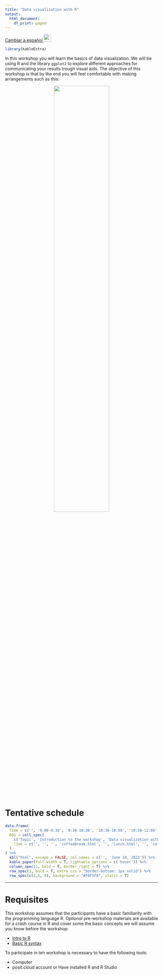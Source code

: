```yaml
---
title: "Data visualization with R"
output:
  html_document:
    df_print: paged
---
```


[Cambiar a español ![](img/flag_mx.gif){width="25"}](ES/index.html)

```r
library(kableExtra)
```

In this workshop you will learn the basics of data visualization. We will be using R and the library `ggplot2` to explore different approaches for communicating your results trough visual aids. The objective of this workshop is that by the end you will feel comfortable with making arrangements such as this:

<center>
![](img/0_figArrangement.png){width="60%"}
</center>

# Tentative schedule

```r
data.frame(
  Time = c('', '9:00-9:30', '9:30-10:30', '10:30-10:50', '10:50-12:00', '12:00-13:00', '13:00-14:00', '14:00-14:20', '14:20-15:00'),
  D01 = cell_spec(
    c('Topic', 'Introduction to the workshop', 'Data visualization with ggplot', 'Break', 'Further customization', 'Lunch', 'Figure arrangements', 'Break', 'Beyond static visualization'), 'html',
    link = c('', '', '', 'coffeeBreak.html', '', 'Lunch.html', '', 'coffeeBreak.html', '')
  )
) %>%
  kbl("html", escape = FALSE, col.names = c('', 'June 10, 2023')) %>%
  kable_paper(full_width = T, lightable_options = c('hover')) %>%
  column_spec(1, bold = T, border_right = T) %>%
  row_spec(1, bold = T, extra_css = "border-bottom: 1px solid") %>%
  row_spec(c(4,6, 8), background = "#F6F5FA", italic = T)
```

------------------------------------------------------------------------

# Requisites

This workshop assumes that the participants have a basic familiarity with the programming language R. *Optional* pre-workshop materials are available for a crash course in R and cover some the basic concepts we will assume you know before the workshop:

-   [Intro to R](0a_Intro_RstudioMarkdown.html)
-   [Basic R syntax](0b_RandTidyverse.html)

To participate in teh workshop is necessary to have the following tools:

-   Computer
-   posit.cloud account or Have installed R and R Studio

<!-- -   Introduccion a ggplot -->

<!-- -   Tipos de graficos -->

<!-- -   Temas y opciones customizacion -->

<!-- -   Intro to ggplot -->

<!--     -   Objetivo de la visualizacion de datos -->

<!--     -   Inspiracion -->

<!--     -   Visualizaciones abstractas? -->

<!-- -   Propiedades de un grafico -->

<!--     -   *Propiedades generales*, titles, axis, labels -->

<!--     -   *Forma*, size vs shape -->

<!--     -   *Color*, categorical vs gradients -->

<!--     -   *Layouts* -->

<!-- -   Tipos de graficos -->

<!--     -   Distribucion -->

<!--         -   Histogramas -->

<!--         -   Boxplot -->

<!--         -   Bubbles -->

<!--         -   Mozaic -->

<!--     -   Correlation -->

<!--         -   Scatterplot -->

<!--         -   Heatmap -->

<!--     -   Ranking -->

<!--         -   Barplot -->

<!--         -   Radar/spider -->

<!--     -   Proportion -->

<!--         -   Doughnut -->

<!--         -   Pie -->

<!--         -   Treemap -->

<!--     -   Time series -->

<!--         -   Line -->

<!--         -   Bars -->

<!--         -   Area -->

<!--     -   Relationship -->

<!--         -   Network -->

<!--         -   Sankey -->

<!-- -   Arrangements -->

<!--     -   Facets -->

<!--     -   ggarrange -->

<!-- -   Dynamics visuals with plotly -->
